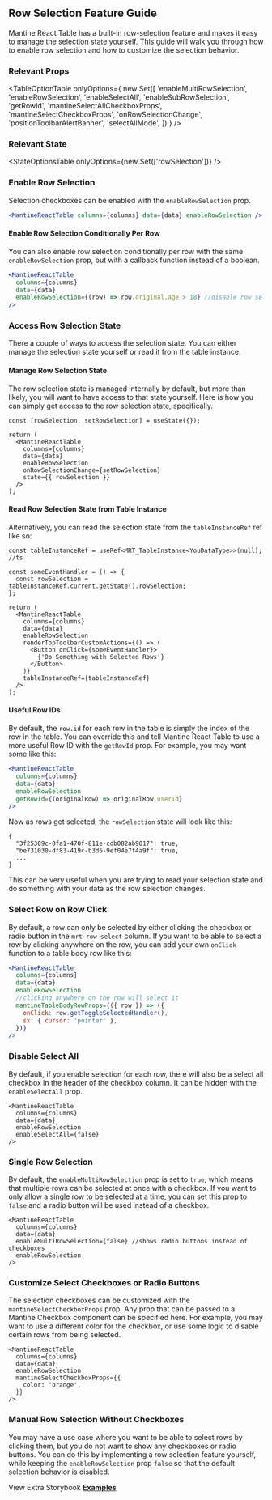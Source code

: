 
<Head>
  <title>Row Selection Feature Guide - Mantine React Table Docs</title>
  <meta
    name="description"
    content="How to add and customize row selection checkboxes in Mantine React Table"
  />
</Head>

## Row Selection Feature Guide

Mantine React Table has a built-in row-selection feature and makes it easy to manage the selection state yourself. This guide will walk you through how to enable row selection and how to customize the selection behavior.

### Relevant Props

<TableOptionTable
  onlyOptions={
    new Set([
      'enableMultiRowSelection',
      'enableRowSelection',
      'enableSelectAll',
      'enableSubRowSelection',
      'getRowId',
      'mantineSelectAllCheckboxProps',
      'mantineSelectCheckboxProps',
      'onRowSelectionChange',
      'positionToolbarAlertBanner',
      'selectAllMode',
    ])
  }
/>

### Relevant State

<StateOptionsTable onlyOptions={new Set(['rowSelection'])} />

### Enable Row Selection

Selection checkboxes can be enabled with the `enableRowSelection` prop.

```jsx
<MantineReactTable columns={columns} data={data} enableRowSelection />
```

#### Enable Row Selection Conditionally Per Row

You can also enable row selection conditionally per row with the same `enableRowSelection` prop, but with a callback function instead of a boolean.

```jsx
<MantineReactTable
  columns={columns}
  data={data}
  enableRowSelection={(row) => row.original.age > 18} //disable row selection for rows with age <= 18
/>
```

### Access Row Selection State

There a couple of ways to access the selection state. You can either manage the selection state yourself or read it from the table instance.

#### Manage Row Selection State

The row selection state is managed internally by default, but more than likely, you will want to have access to that state yourself. Here is how you can simply get access to the row selection state, specifically.

```tsx
const [rowSelection, setRowSelection] = useState({});

return (
  <MantineReactTable
    columns={columns}
    data={data}
    enableRowSelection
    onRowSelectionChange={setRowSelection}
    state={{ rowSelection }}
  />
);
```

#### Read Row Selection State from Table Instance

Alternatively, you can read the selection state from the `tableInstanceRef` ref like so:

```tsx
const tableInstanceRef = useRef<MRT_TableInstance<YouDataType>>(null); //ts

const someEventHandler = () => {
  const rowSelection = tableInstanceRef.current.getState().rowSelection;
};

return (
  <MantineReactTable
    columns={columns}
    data={data}
    enableRowSelection
    renderTopToolbarCustomActions={() => (
      <Button onClick={someEventHandler}>
        {'Do Something with Selected Rows'}
      </Button>
    )}
    tableInstanceRef={tableInstanceRef}
  />
);
```

#### Useful Row IDs

By default, the `row.id` for each row in the table is simply the index of the row in the table. You can override this and tell Mantine React Table to use a more useful Row ID with the `getRowId` prop. For example, you may want some like this:

```jsx
<MantineReactTable
  columns={columns}
  data={data}
  enableRowSelection
  getRowId={(originalRow) => originalRow.userId}
/>
```

Now as rows get selected, the `rowSelection` state will look like this:

```tsx
{
  "3f25309c-8fa1-470f-811e-cdb082ab9017": true,
  "be731030-df83-419c-b3d6-9ef04e7f4a9f": true,
  ...
}
```

This can be very useful when you are trying to read your selection state and do something with your data as the row selection changes.

<EnableExample />

### Select Row on Row Click

By default, a row can only be selected by either clicking the checkbox or radio button in the `mrt-row-select` column. If you want to be able to select a row by clicking anywhere on the row, you can add your own `onClick` function to a table body row like this:

```jsx
<MantineReactTable
  columns={columns}
  data={data}
  enableRowSelection
  //clicking anywhere on the row will select it
  mantineTableBodyRowProps={({ row }) => ({
    onClick: row.getToggleSelectedHandler(),
    sx: { cursor: 'pointer' },
  })}
/>
```

### Disable Select All

By default, if you enable selection for each row, there will also be a select all checkbox in the header of the checkbox column. It can be hidden with the `enableSelectAll` prop.

```tsx
<MantineReactTable
  columns={columns}
  data={data}
  enableRowSelection
  enableSelectAll={false}
/>
```

### Single Row Selection

By default, the `enableMultiRowSelection` prop is set to `true`, which means that multiple rows can be selected at once with a checkbox. If you want to only allow a single row to be selected at a time, you can set this prop to `false` and a radio button will be used instead of a checkbox.

```tsx
<MantineReactTable
  columns={columns}
  data={data}
  enableMultiRowSelection={false} //shows radio buttons instead of checkboxes
  enableRowSelection
/>
```

<SingleExample />

### Customize Select Checkboxes or Radio Buttons

The selection checkboxes can be customized with the `mantineSelectCheckboxProps` prop. Any prop that can be passed to a Mantine Checkbox component can be specified here. For example, you may want to use a different color for the checkbox, or use some logic to disable certain rows from being selected.

```tsx
<MantineReactTable
  columns={columns}
  data={data}
  enableRowSelection
  mantineSelectCheckboxProps={{
    color: 'orange',
  }}
/>
```

<CustomizeExample />

### Manual Row Selection Without Checkboxes

You may have a use case where you want to be able to select rows by clicking them, but you do not want to show any checkboxes or radio buttons. You can do this by implementing a row selection feature yourself, while keeping the `enableRowSelection` prop `false` so that the default selection behavior is disabled.

<ManualExample />

View Extra Storybook **[Examples](https://www.mantine-react-table.dev/?path=/story/features-selection-examples)**
